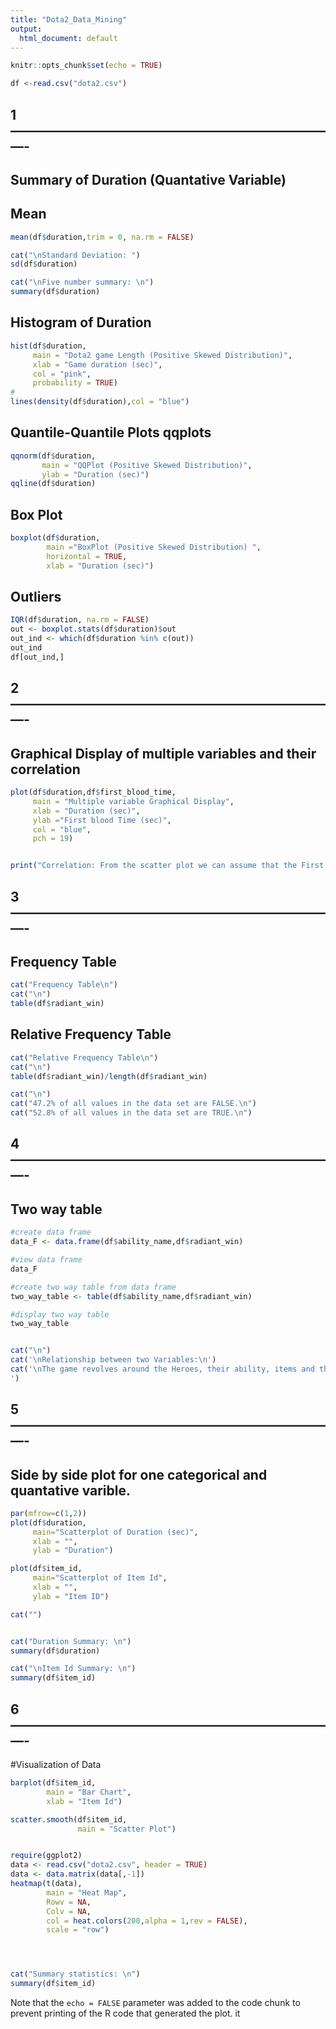 ```yaml
---
title: "Dota2_Data_Mining"
output:
  html_document: default
---
```


```r
knitr::opts_chunk$set(echo = TRUE)
```

```r
df <-read.csv("dota2.csv")
```




## 1----------------------------------------------------------------------------

## Summary of Duration (Quantative Variable)

## Mean
```r

mean(df$duration,trim = 0, na.rm = FALSE)

cat("\nStandard Deviation: ")
sd(df$duration)

cat("\nFive number summary: \n")
summary(df$duration)
```


## Histogram of Duration 
```r

hist(df$duration,
     main = "Dota2 game Length (Positive Skewed Distribution)",
     xlab = "Game duration (sec)",
     col = "pink",
     probability = TRUE)
#
lines(density(df$duration),col = "blue")

```

## Quantile-Quantile Plots qqplots
```r
qqnorm(df$duration,
       main = "QQPlot (Positive Skewed Distribution)",
       ylab = "Duration (sec)")
qqline(df$duration)
```
## Box Plot
```r

boxplot(df$duration,
        main ="BoxPlot (Positive Skewed Distribution) ",
        horizontal = TRUE,
        xlab = "Duration (sec)")

```
## Outliers
```r

IQR(df$duration, na.rm = FALSE)
out <- boxplot.stats(df$duration)$out
out_ind <- which(df$duration %in% c(out))
out_ind
df[out_ind,]

```
## 2----------------------------------------------------------------------------

## Graphical Display of multiple variables and their correlation

```r
plot(df$duration,df$first_blood_time,
     main = "Multiple variable Graphical Display",
     xlab = "Duration (sec)",
     ylab ="First blood Time (sec)",
     col = "blue",
     pch = 19)


print("Correlation: From the scatter plot we can assume that the First Blood time is densely populated around 2000s - 3000s(mid game) in duration. So, we can say that around mid game there is higher chance of getting first blood than during early and late game. ")

```
## 3----------------------------------------------------------------------------

## Frequency Table
```r


cat("Frequency Table\n")
cat("\n")
table(df$radiant_win)

```

## Relative Frequency Table
```r

cat("Relative Frequency Table\n")
cat("\n")
table(df$radiant_win)/length(df$radiant_win)

cat("\n")
cat("47.2% of all values in the data set are FALSE.\n")
cat("52.8% of all values in the data set are TRUE.\n")
```

## 4----------------------------------------------------------------------------

## Two way table 
```r

#create data frame
data_F <- data.frame(df$ability_name,df$radiant_win)

#view data frame
data_F

#create two way table from data frame
two_way_table <- table(df$ability_name,df$radiant_win)

#display two way table
two_way_table


cat("\n")
cat('\nRelationship between two Variables:\n')
cat('\nThe game revolves around the Heroes, their ability, items and their play style or skills of the players and many other independent variables. But the relationship between ability_name and radiant_win is also strong in this case. There are many games in which any ability_name can wipe out opponent team which can cause the radiant_win to be TRUE in this case.
')


```

## 5----------------------------------------------------------------------------

## Side by side plot for one categorical and quantative varible.


```r



par(mfrow=c(1,2))
plot(df$duration,
     main="Scatterplot of Duration (sec)",
     xlab = "",
     ylab = "Duration")

plot(df$item_id,
     main="Scatterplot of Item Id",
     xlab = "",
     ylab = "Item ID")

cat("")


cat("Duration Summary: \n")
summary(df$duration)

cat("\nItem Id Summary: \n")
summary(df$item_id)

```
## 6----------------------------------------------------------------------------

#Visualization of Data
```r

barplot(df$item_id,
        main = "Bar Chart",
        xlab = "Item Id")

scatter.smooth(df$item_id,
               main = "Scatter Plot")


require(ggplot2)
data <- read.csv("dota2.csv", header = TRUE)
data <- data.matrix(data[,-1])
heatmap(t(data),
        main = "Heat Map",
        Rowv = NA,
        Colv = NA,
        col = heat.colors(200,alpha = 1,rev = FALSE),
        scale = "row")




cat("Summary statistics: \n")
summary(df$item_id)           


```



Note that the `echo = FALSE` parameter was added to the code chunk to prevent printing of the R code that generated the plot.
it